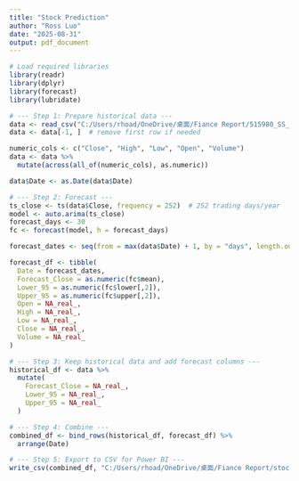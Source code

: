 ---
title: "Stock Prediction"
author: "Ross Luo"
date: "2025-08-31"
output: pdf_document
---

```{r setup, include=FALSE}
# Load required libraries
library(readr)
library(dplyr)
library(forecast)
library(lubridate)

```

```{r}


# --- Step 1: Prepare historical data ---
data <- read_csv("C:/Users/rhoad/OneDrive/桌面/Fiance Report/515980_SS_data.csv", show_col_types = FALSE)
data <- data[-1, ]  # remove first row if needed

numeric_cols <- c("Close", "High", "Low", "Open", "Volume")
data <- data %>%
  mutate(across(all_of(numeric_cols), as.numeric))

data$Date <- as.Date(data$Date)

# --- Step 2: Forecast ---
ts_close <- ts(data$Close, frequency = 252)  # 252 trading days/year
model <- auto.arima(ts_close)
forecast_days <- 30
fc <- forecast(model, h = forecast_days)

forecast_dates <- seq(from = max(data$Date) + 1, by = "days", length.out = forecast_days)

forecast_df <- tibble(
  Date = forecast_dates,
  Forecast_Close = as.numeric(fc$mean),
  Lower_95 = as.numeric(fc$lower[,2]),
  Upper_95 = as.numeric(fc$upper[,2]),
  Open = NA_real_,
  High = NA_real_,
  Low = NA_real_,
  Close = NA_real_,
  Volume = NA_real_
)

# --- Step 3: Keep historical data and add forecast columns ---
historical_df <- data %>%
  mutate(
    Forecast_Close = NA_real_,
    Lower_95 = NA_real_,
    Upper_95 = NA_real_
  )

# --- Step 4: Combine ---
combined_df <- bind_rows(historical_df, forecast_df) %>%
  arrange(Date)

# --- Step 5: Export to CSV for Power BI ---
write_csv(combined_df, "C:/Users/rhoad/OneDrive/桌面/Fiance Report/stock_forecast_full.csv")

```